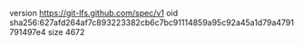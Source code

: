 version https://git-lfs.github.com/spec/v1
oid sha256:627afd264af7c893223382cb6c7bc91114859a95c92a45a1d79a4791791497e4
size 4672

